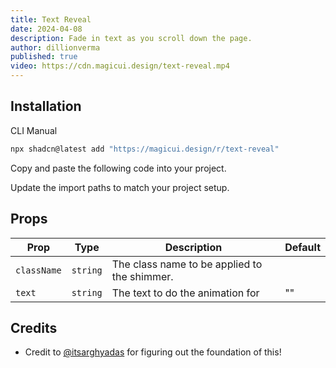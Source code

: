 ```yaml
---
title: Text Reveal
date: 2024-04-08
description: Fade in text as you scroll down the page.
author: dillionverma
published: true
video: https://cdn.magicui.design/text-reveal.mp4
---
```


<ComponentPreview name="text-reveal-demo" />

## Installation

<Tabs defaultValue="cli">

<TabsList>
  <TabsTrigger value="cli">CLI</TabsTrigger>
  <TabsTrigger value="manual">Manual</TabsTrigger>
</TabsList>
<TabsContent value="cli">

```bash
npx shadcn@latest add "https://magicui.design/r/text-reveal"
```

</TabsContent>

<TabsContent value="manual">

<Steps>

<Step>Copy and paste the following code into your project.</Step>

<ComponentSource name="text-reveal" />

<Step>Update the import paths to match your project setup.</Step>

</Steps>

</TabsContent>

</Tabs>

## Props

| Prop        | Type     | Description                                  | Default |
| ----------- | -------- | -------------------------------------------- | ------- |
| `className` | `string` | The class name to be applied to the shimmer. |         |
| `text`      | `string` | The text to do the animation for             | ""      |

## Credits

- Credit to [@itsarghyadas](https://twitter.com/itsarghyadas) for figuring out the foundation of this!
